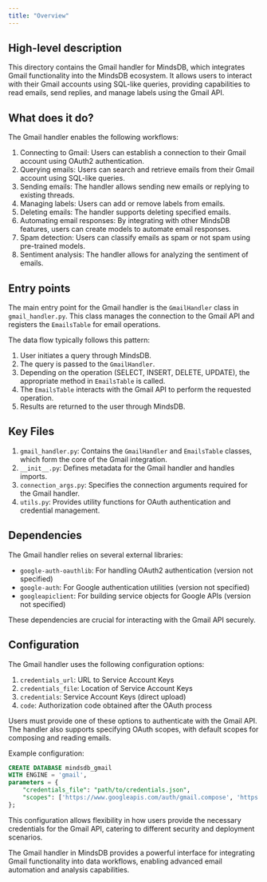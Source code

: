 ```yaml
---
title: "Overview"
---
```


## High-level description
This directory contains the Gmail handler for MindsDB, which integrates Gmail functionality into the MindsDB ecosystem. It allows users to interact with their Gmail accounts using SQL-like queries, providing capabilities to read emails, send replies, and manage labels using the Gmail API.

## What does it do?
The Gmail handler enables the following workflows:

1. Connecting to Gmail: Users can establish a connection to their Gmail account using OAuth2 authentication.
2. Querying emails: Users can search and retrieve emails from their Gmail account using SQL-like queries.
3. Sending emails: The handler allows sending new emails or replying to existing threads.
4. Managing labels: Users can add or remove labels from emails.
5. Deleting emails: The handler supports deleting specified emails.
6. Automating email responses: By integrating with other MindsDB features, users can create models to automate email responses.
7. Spam detection: Users can classify emails as spam or not spam using pre-trained models.
8. Sentiment analysis: The handler allows for analyzing the sentiment of emails.

## Entry points
The main entry point for the Gmail handler is the `GmailHandler` class in `gmail_handler.py`. This class manages the connection to the Gmail API and registers the `EmailsTable` for email operations.

The data flow typically follows this pattern:
1. User initiates a query through MindsDB.
2. The query is passed to the `GmailHandler`.
3. Depending on the operation (SELECT, INSERT, DELETE, UPDATE), the appropriate method in `EmailsTable` is called.
4. The `EmailsTable` interacts with the Gmail API to perform the requested operation.
5. Results are returned to the user through MindsDB.

## Key Files
1. `gmail_handler.py`: Contains the `GmailHandler` and `EmailsTable` classes, which form the core of the Gmail integration.
2. `__init__.py`: Defines metadata for the Gmail handler and handles imports.
3. `connection_args.py`: Specifies the connection arguments required for the Gmail handler.
4. `utils.py`: Provides utility functions for OAuth authentication and credential management.

## Dependencies
The Gmail handler relies on several external libraries:
- `google-auth-oauthlib`: For handling OAuth2 authentication (version not specified)
- `google-auth`: For Google authentication utilities (version not specified)
- `googleapiclient`: For building service objects for Google APIs (version not specified)

These dependencies are crucial for interacting with the Gmail API securely.

## Configuration
The Gmail handler uses the following configuration options:
1. `credentials_url`: URL to Service Account Keys
2. `credentials_file`: Location of Service Account Keys
3. `credentials`: Service Account Keys (direct upload)
4. `code`: Authorization code obtained after the OAuth process

Users must provide one of these options to authenticate with the Gmail API. The handler also supports specifying OAuth scopes, with default scopes for composing and reading emails.

Example configuration:
```sql
CREATE DATABASE mindsdb_gmail
WITH ENGINE = 'gmail',
parameters = {
    "credentials_file": "path/to/credentials.json",
    "scopes": ['https://www.googleapis.com/auth/gmail.compose', 'https://www.googleapis.com/auth/gmail.readonly']
};
```

This configuration allows flexibility in how users provide the necessary credentials for the Gmail API, catering to different security and deployment scenarios.

The Gmail handler in MindsDB provides a powerful interface for integrating Gmail functionality into data workflows, enabling advanced email automation and analysis capabilities.
